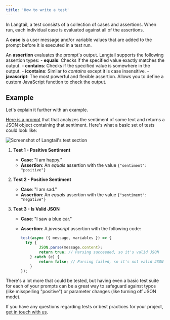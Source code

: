 ```yaml
---
title: 'How to write a test'
---
```


In Langtail, a test consists of a collection of cases and assertions. When run, each individual case is evaluated against all of the assertions.

A **case** is a user message and/or variable values that are added to the prompt before it is executed in a test run.

An **assertion** evaluates the prompt's output. Langtail supports the following assertion types:
    - **equals**: Checks if the specified value exactly matches the output.
    - **contains**: Checks if the specified value is somewhere in the output.
    - **icontains**: Similar to *contains* except it is case insensitive.
    - **javascript**: The most powerful and flexible assertion. Allows you to define a custom JavaScript function to check the output.

## Example

Let's explain it further with an example.

[Here is a prompt](https://app.langtail.com/playground?shareid=U_-cFxHZwq) that that analyzes the sentiment of some text and returns a JSON object containing that sentiment. Here's what a basic set of tests could look like:

![Screenshot of Langtail's test section](/images/tests/write-test/screenshot2.png)

1. **Test 1 - Positive Sentiment**
    - **Case**: "I am happy."
    - **Assertion**: An *equals* assertion with the value `{"sentiment": "positive"}`

1. **Test 2 - Positive Sentiment**
    - **Case**: "I am sad."
    - **Assertion**: An *equals* assertion with the value `{"sentiment": "negative"}`

1. **Test 3 - Is Valid JSON**
    - **Case**: "I saw a blue car."
    - **Assertion**: A *javascript* assertion with the following code:

        ```javascript
        test(async ({ message, variables }) => {
          try {
                JSON.parse(message.content);
                return true; // Parsing succeeded, so it's valid JSON
            } catch (e) {
                return false; // Parsing failed, so it's not valid JSON
            }
        });
        ```

There's a lot more that could be tested, but having even a basic test suite for each of your prompts can be a great way to safeguard against typos (like misspelling "positive") or parameter changes (like turning off JSON mode).

If you have any questions regarding tests or best practices for your project, [get in touch with us](../../support/get-help).
